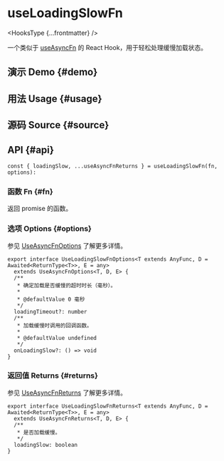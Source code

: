 # useLoadingSlowFn


<HooksType {...frontmatter} />

<Since version="v1.4.0" />

一个类似于 [useAsyncFn](/reference/use-async-fn) 的 React Hook，用于轻松处理缓慢加载状态。

## 演示 Demo \{#demo}


<App />

## 用法 Usage \{#usage}



## 源码 Source \{#source}


<Source />

## API \{#api}

```tsx
const { loadingSlow, ...useAsyncFnReturns } = useLoadingSlowFn(fn, options):
```

### 函数 Fn \{#fn}

返回 promise 的函数。

### 选项 Options \{#options}

参见 [UseAsyncFnOptions](/reference/use-async-fn#options) 了解更多详情。

```tsx
export interface UseLoadingSlowFnOptions<T extends AnyFunc, D = Awaited<ReturnType<T>>, E = any>
  extends UseAsyncFnOptions<T, D, E> {
  /**
   * 确定加载是否缓慢的超时时长（毫秒）。
   *
   * @defaultValue 0 毫秒
   */
  loadingTimeout?: number
  /**
   * 加载缓慢时调用的回调函数。
   *
   * @defaultValue undefined
   */
  onLoadingSlow?: () => void
}
```

### 返回值 Returns \{#returns}

参见 [UseAsyncFnReturns](/reference/use-async-fn#returns) 了解更多详情。

```tsx
export interface UseLoadingSlowFnReturns<T extends AnyFunc, D = Awaited<ReturnType<T>>, E = any>
  extends UseAsyncFnReturns<T, D, E> {
  /**
   * 是否加载缓慢。
   */
  loadingSlow: boolean
}
```
